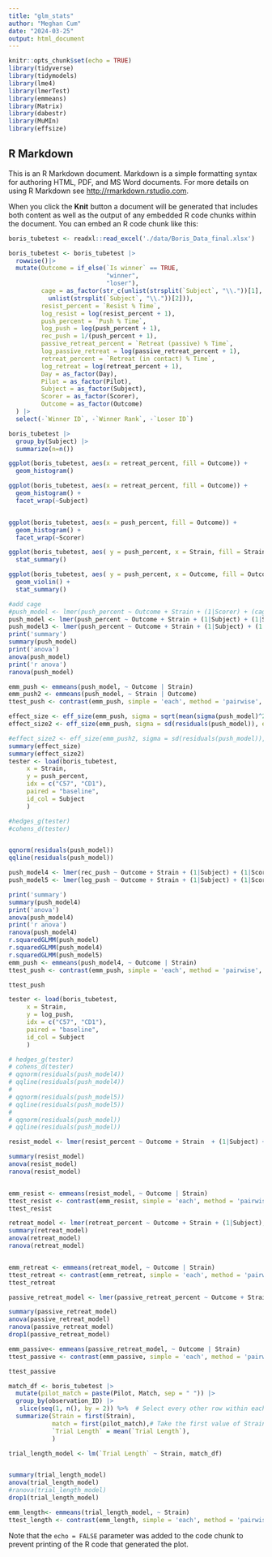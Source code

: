 ```yaml
---
title: "glm_stats"
author: "Meghan Cum"
date: "2024-03-25"
output: html_document
---
```


```r
knitr::opts_chunk$set(echo = TRUE)
library(tidyverse)
library(tidymodels)
library(lme4)
library(lmerTest)
library(emmeans)
library(Matrix)
library(dabestr)
library(MuMIn)
library(effsize)
```

## R Markdown

This is an R Markdown document. Markdown is a simple formatting syntax for authoring HTML, PDF, and MS Word documents. For more details on using R Markdown see <http://rmarkdown.rstudio.com>.

When you click the **Knit** button a document will be generated that includes both content as well as the output of any embedded R code chunks within the document. You can embed an R code chunk like this:

```r
boris_tubetest <- readxl::read_excel('./data/Boris_Data_final.xlsx')

boris_tubetest <- boris_tubetest |>
  rowwise()|>
  mutate(Outcome = if_else(`Is winner` == TRUE,
                           "winner",
                           "loser"),
         cage = as_factor(str_c(unlist(strsplit(`Subject`, "\\."))[1],
           unlist(strsplit(`Subject`, "\\."))[2])),
         resist_percent = `Resist % Time`,
         log_resist = log(resist_percent + 1),
         push_percent = `Push % Time`,
         log_push = log(push_percent + 1),
         rec_push = 1/(push_percent + 1),
         passive_retreat_percent = `Retreat (passive) % Time`,
         log_passive_retreat = log(passive_retreat_percent + 1),
         retreat_percent = `Retreat (in contact) % Time`,
         log_retreat = log(retreat_percent + 1),
         Day = as_factor(Day),
         Pilot = as_factor(Pilot),
         Subject = as_factor(Subject),
         Scorer = as_factor(Scorer),
         Outcome = as_factor(Outcome)
  ) |>
  select(-`Winner ID`, -`Winner Rank`, -`Loser ID`)

boris_tubetest |> 
  group_by(Subject) |> 
  summarize(n=n())

```

```r
ggplot(boris_tubetest, aes(x = retreat_percent, fill = Outcome)) +
  geom_histogram()

ggplot(boris_tubetest, aes(x = retreat_percent, fill = Outcome)) +
  geom_histogram() + 
  facet_wrap(~Subject) 


ggplot(boris_tubetest, aes(x = push_percent, fill = Outcome)) +
  geom_histogram() + 
  facet_wrap(~Scorer) 

ggplot(boris_tubetest, aes( y = push_percent, x = Strain, fill = Strain))+
  stat_summary()

ggplot(boris_tubetest, aes( y = push_percent, x = Outcome, fill = Outcome))+
  geom_violin() + 
  stat_summary()
```

```r

#add cage 
#push_model <- lmer(push_percent ~ Outcome + Strain + (1|Scorer) + (cage|Subject), boris_tubetest)
push_model <- lmer(push_percent ~ Outcome + Strain + (1|Subject) + (1|Scorer), boris_tubetest)
push_model3 <- lmer(push_percent ~ Outcome + Strain + (1|Subject) + (1|Scorer) +(1|cage), boris_tubetest)
print('summary')
summary(push_model)
print('anova')
anova(push_model)
print('r anova')
ranova(push_model)

emm_push <- emmeans(push_model, ~ Outcome | Strain)
emm_push2 <- emmeans(push_model, ~ Strain | Outcome)
ttest_push <- contrast(emm_push, simple = 'each', method = 'pairwise', adjust = 'holm')

effect_size <- eff_size(emm_push, sigma = sqrt(mean(sigma(push_model)^2)), edf = df.residual(push_model))
effect_size2 <- eff_size(emm_push, sigma = sd(residuals(push_model)), edf = df.residual(push_model))

#effect_size2 <- eff_size(emm_push2, sigma = sd(residuals(push_model)), edf = df.residual(push_model))
summary(effect_size)
summary(effect_size2)
tester <- load(boris_tubetest, 
     x = Strain,
     y = push_percent,
     idx = c("C57", "CD1"),
     paired = "baseline",
     id_col = Subject
     )

#hedges_g(tester)
#cohens_d(tester)


qqnorm(residuals(push_model))
qqline(residuals(push_model))

```

```r
push_model4 <- lmer(rec_push ~ Outcome + Strain + (1|Subject) + (1|Scorer), boris_tubetest)
push_model5 <- lmer(log_push ~ Outcome + Strain + (1|Subject) + (1|Scorer), boris_tubetest)

print('summary')
summary(push_model4)
print('anova')
anova(push_model4)
print('r anova')
ranova(push_model4)
r.squaredGLMM(push_model)
r.squaredGLMM(push_model4)
r.squaredGLMM(push_model5)
emm_push <- emmeans(push_model4, ~ Outcome | Strain)
ttest_push <- contrast(emm_push, simple = 'each', method = 'pairwise', adjust = 'holm')

ttest_push

tester <- load(boris_tubetest,
     x = Strain,
     y = log_push,
     idx = c("C57", "CD1"),
     paired = "baseline",
     id_col = Subject
     )

# hedges_g(tester)
# cohens_d(tester)
# qqnorm(residuals(push_model4))
# qqline(residuals(push_model4))
# 
# qqnorm(residuals(push_model5))
# qqline(residuals(push_model5))
# 
# qqnorm(residuals(push_model))
# qqline(residuals(push_model))
```



```r
resist_model <- lmer(resist_percent ~ Outcome + Strain  + (1|Subject) + (1|Scorer), boris_tubetest)

summary(resist_model)
anova(resist_model)
ranova(resist_model)


emm_resist <- emmeans(resist_model, ~ Outcome | Strain)
ttest_resist <- contrast(emm_resist, simple = 'each', method = 'pairwise', adjust = 'holm')
ttest_resist
```





```r
retreat_model <- lmer(retreat_percent ~ Outcome + Strain + (1|Subject), boris_tubetest)
summary(retreat_model)
anova(retreat_model)
ranova(retreat_model)


emm_retreat <- emmeans(retreat_model, ~ Outcome | Strain)
ttest_retreat <- contrast(emm_retreat, simple = 'each', method = 'pairwise', adjust = 'holm')
ttest_retreat
```



```r

passive_retreat_model <- lmer(passive_retreat_percent ~ Outcome + Strain + (1|Subject) + (1|Scorer), boris_tubetest)

summary(passive_retreat_model)
anova(passive_retreat_model)
ranova(passive_retreat_model)
drop1(passive_retreat_model)

emm_passive<- emmeans(passive_retreat_model, ~ Outcome | Strain)
ttest_passive <- contrast(emm_passive, simple = 'each', method = 'pairwise', adjust = 'holm')

ttest_passive
```
```r
match_df <- boris_tubetest |> 
  mutate(pilot_match = paste(Pilot, Match, sep = " ")) |>
  group_by(observation_ID) |>
   slice(seq(1, n(), by = 2)) %>%  # Select every other row within each group
  summarize(Strain = first(Strain),
            match = first(pilot_match),# Take the first value of Strain within each group
            `Trial Length` = mean(`Trial Length`),
            )

trial_length_model <- lm(`Trial Length` ~ Strain, match_df)


summary(trial_length_model)
anova(trial_length_model)
#ranova(trial_length_model)
drop1(trial_length_model)

emm_length<- emmeans(trial_length_model, ~ Strain)
ttest_length <- contrast(emm_length, simple = 'each', method = 'pairwise', adjust = 'holm')
```

Note that the `echo = FALSE` parameter was added to the code chunk to prevent printing of the R code that generated the plot.

